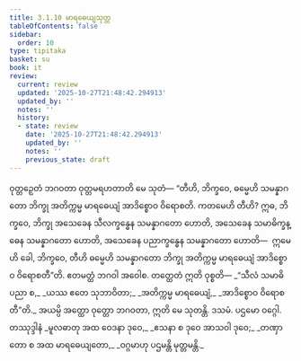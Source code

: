 ```yaml
---
title: 3.1.10 မာရဓေယျသုတ္တ
tableOfContents: false
sidebar:
  order: 10
type: tipitaka
basket: su
book: it
review:
  current: review
  updated: '2025-10-27T21:48:42.294913'
  updated_by: ''
  notes: ''
  history:
  - state: review
    date: '2025-10-27T21:48:42.294913'
    updated_by: ''
    notes: ''
    previous_state: draft
---
```



<ReviewStatus review={frontmatter.review} showDetails={true} />

<HypothesisAnnotation frontmatter={frontmatter} />

<DynamicBreadcrumb />

<Division number="59" book="it" e="ch" v="18" p="230">

<Paragraph number="379" book="it">
ဝုတ္တဉှေတံ ဘဂဝတာ ဝုတ္တမရဟတာတိ မေ သုတံ—
</Paragraph>

<Paragraph number="380" book="it">
“တီဟိ, ဘိက္ခဝေ, ဓမ္မေဟိ သမန္နာဂတော ဘိက္ခု အတိက္ကမ္မ မာရဓေယျံ အာဒိစ္စောဝ ဝိရောစတိ. ကတမေဟိ တီဟိ? ဣဓ, ဘိက္ခဝေ, ဘိက္ခု အသေခေန သီလက္ခန္ဓေန သမန္နာဂတော ဟောတိ, အသေခေန သမာဓိက္ခန္ဓေန သမန္နာဂတော ဟောတိ, အသေခေန ပညာက္ခန္ဓေန သမန္နာဂတော ဟောတိ—  ဣမေဟိ ခေါ, ဘိက္ခဝေ, တီဟိ ဓမ္မေဟိ သမန္နာဂတော ဘိက္ခု အတိက္ကမ္မ မာရဓေယျံ အာဒိစ္စောဝ ဝိရောစတီ”တိ. ဧတမတ္ထံ ဘဂဝါ အဝေါစ. တတ္ထေတံ ဣတိ ဝုစ္စတိ—
</Paragraph>

<Paragraph number="381" type="verses" book="it">
_“သီလံ သမာဓိ ပညာ စ,_  
_ယဿ ဧတေ သုဘာဝိတာ;_  
_အတိက္ကမ္မ မာရဓေယျံ,_  
_အာဒိစ္စောဝ ဝိရောစတီ”တိ._  

</Paragraph>

<Paragraph number="382" book="it">
အယမ္ပိ အတ္ထော ဝုတ္တော ဘဂဝတာ, ဣတိ မေ သုတန္တိ.

</Paragraph>
</Division>

<Paragraph number="383" type="center" book="it">
ဒသမံ.



</Paragraph>

<Paragraph number="384" type="center" book="it">
ပဌမော ဝဂ္ဂေါ.



</Paragraph>

<Paragraph number="385" type="center" book="it">
တဿုဒ္ဒါနံ


</Paragraph>

<Paragraph number="386" type="verses" book="it">
_မူလဓာတု အထ ဝေဒနာ ဒုဝေ,_  
_ဧသနာ စ ဒုဝေ အာသဝါ ဒုဝေ;_  
_တဏှာတော စ အထ မာရဓေယျတော,_  
_ဝဂ္ဂမာဟု ပဌမန္တိ မုတ္တမန္တိ._
</Paragraph>